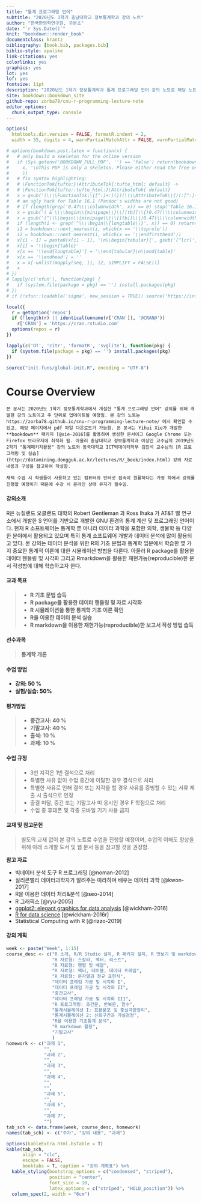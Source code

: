 ```yaml
--- 
title: "통계 프로그래밍 언어"
subtitle: "2020년도 1학기 충남대학교 정보통계학과 강의 노트"
author: "한국한의학연구원, 구본초"
date: "`r Sys.Date()`"
knit: "bookdown::render_book"
documentclass: krantz
bibliography: [book.bib, packages.bib]
biblio-style: apalike
link-citations: yes
colorlinks: yes
graphics: yes
lot: yes
lof: yes
fontsize: 11pt
description: "2020년도 1학기 정보통계학과 통계 프로그래밍 언어 강의 노트로 해당 노트는 https://zorba78.github.io/cnu-r-programming-lecture-note/ 에서 확인 가능"
site: bookdown::bookdown_site
github-repo: zorba78/cnu-r-programming-lecture-note
editor_options: 
  chunk_output_type: console
---
```


```r
options(
  htmltools.dir.version = FALSE, formatR.indent = 2,
  width = 55, digits = 4, warnPartialMatchAttr = FALSE, warnPartialMatchDollar = FALSE)

# options(bookdown.post.latex = function(x) {
#   # only build a skeleton for the online version
#   if (Sys.getenv('BOOKDOWN_FULL_PDF', '') == 'false') return(bookdown:::strip_latex_body(
#     x, '\nThis PDF is only a skeleton. Please either read the free online HTML version, or purchase a hard-copy of this book.\n'
#     ))
#   # fix syntax highlighting:
#   # \FunctionTok{tufte:}\AttributeTok{:tufte_html: default} ->
#   # \FunctionTok{tufte::tufte_html:}\AttributeTok{ default}
#   x = gsub('(\\\\FunctionTok\\{[^:]+:)(})(\\\\AttributeTok\\{)(:[^:]+:)', '\\1\\4\\2\\3', x)
#   # an ugly hack for Table 16.1 (Pandoc's widths are not good)
#   # if (length(grep('0.47\\\\columnwidth', x)) == 0) stop('Table 16.1 not found')
#   x = gsub('( & \\\\begin\\{minipage\\}\\[[tb]]\\{)0.47(\\\\columnwidth})', '\\10.65\\2', x)
#   x = gsub('(^\\\\begin\\{minipage\\}\\[[tb]]\\{)0.47(\\\\columnwidth})', '\\10.33\\2', x)
#   if (length(i <- grep('^\\\\begin\\{longtable\\}', x)) == 0) return(x)
#   i1 = bookdown:::next_nearest(i, which(x == '\\toprule'))
#   i2 = bookdown:::next_nearest(i, which(x == '\\endfirsthead'))
#   x[i1 - 1] = paste0(x[i1 - 1], '\n\\begin{tabular}{', gsub('[^lcr]', '', gsub('.*\\[]', '', x[i])), '}')
#   x[i] = '\\begin{table}'
#   x[x == '\\end{longtable}'] = '\\end{tabular}\n\\end{table}'
#   x[x == '\\endhead'] = ''
#   x = x[-unlist(mapply(seq, i1, i2, SIMPLIFY = FALSE))]
#   x
# })
# lapply(c('xfun'), function(pkg) {
#   if (system.file(package = pkg) == '') install.packages(pkg)
# })
# if (!xfun::loadable('sigma', new_session = TRUE)) source('https://install-github.me/jjallaire/sigma')

local({
  r = getOption('repos')
  if (!length(r) || identical(unname(r['CRAN']), '@CRAN@'))
    r['CRAN'] = 'https://cran.rstudio.com' 
  options(repos = r)
})

lapply(c('DT', 'citr', 'formatR', 'svglite'), function(pkg) {
  if (system.file(package = pkg) == '') install.packages(pkg)
})

source("init-funs/global-init.R", encoding = "UTF-8")
```

# Course Overview{-#overview}

```block2
본 문서는 2020년도 1학기 정보통계학과에서 개설한 "통계 프로그래밍 언어" 강의를 위해 개발한 강의 노트이고 주 단위로 업데이트될 예정임. 본 강의 노트는  https://zorba78.github.io/cnu-r-programming-lecture-note/ 에서 확인할 수 있고, 해당 페이지에서 pdf 파일 다운로드가 가능함. 본 문서는 Yihui Xie가 개발한 **bookdown** 패키지 [@xie-2016]를 활용하여 생성한 문서이고 Google Chrome 또는 Firefox 브라우저에 최적화 됨. 아울러 충남대학교 정보통계학과 이상인 교수님의 2019년도 2학기 "통계패키지활용" 강의 노트와 동국대학교 ICT빅데이터학부 김진석 교수님의 [R 프로그래밍 및 실습](http://datamining.dongguk.ac.kr/lectures/R/_book/index.html) 강의 자료 내용과 구성을 참고하여 작성함. 

재택 수업 시 학생들이 사용하고 있는 컴퓨터의 인터넷 접속이 원활하다는 가정 하에서 강의를 진행할 예정이기 때문에 수강 시 온라인 상태 유지가 필수임. 

```


#### 강의소개{#intro-lec .unnumbered}

R은 뉴질랜드 오클랜드 대학의 Robert Gentleman 과 Ross Ihaka 가 AT&T 벨 연구소에서 개발한 S 언어를 기반으로 개발한 GNU 환경의 통계 계산 및 프로그래밍 언어이다. 현재 R 소프트웨어는 통계학 뿐 아니라 데이터 과학을 포함한 의학, 생물학 등 다양한 분야에서 활용되고 있으며 특히 통계 소프트웨어 개발과 데이터 분석에 많이 활용되고 있다. 본 강의는 데이터 분석을 위한 R의 기초 문법과 통계학 입문에서 학습한 몇 가지 중요한 통계적 이론에 대한 시뮬레이션 방법을 다룬다. 아울러 R package를 활용한 데이터 헨들링 및 시각화 그리고 Rmarkdown을 활용한 재현가능(reproducible)한 문서 작성법에 대해 학습하고자 한다. 


#### 교과 목표{#purpose-course .unnumbered}

> - **R 기초 문법 습득**
> - **R package를 활용한 데이터 핸들링 및 자료 시각화**
> - **R 시뮬레이션을 통한 통계학 기초 이론 확인**
> - **R을 이용한 데이터 분석 실습**
> - **R markdown을 이용한 재현가능(reproducible)한 보고서 작성 방법 습득**



#### 선수과목{#pre-course .unnumbered}

> **통계학 개론**

#### 수업 방법{#course-method .unnumbered}

- **강의: 50 %**
- **실험/실습: 50%**

#### 평가방법{#grade-method .unnumbered}

> - **중간고사: 40 %**
> - **기말고사: 40 %**
> - **출석: 10 %**
> - **과제: 10 %**

#### 수업 규정{#policy-course .unnumbered}

> - 3번 지각은 1번 결석으로 처리
> - 특별한 사유 없이 수업 중간에 이탈한 경우 결석으로 처리
> - 특별한 사유로 인해 결석 또는 지각을 할 경우 사유를 증빙할 수 있는 서류 제출 시 출석으로 인정
> - 출결 미달, 중간 또는 기말고사 미 응시인 경우 F 학점으로 처리
> - 수업 중 휴대폰 및 각종 모바일 기기 사용 금지

#### 교재 및 참고문헌{#material-course .unnumbered}

> 별도의 교재 없이 본 강의 노트로 수업을 진행할 예정이며, 수업의 이해도 향상을 위해 아래 소개할 도서 및 웹 문서 등을 참고할 것을 권장함.

**참고 자료**

- 빅데이터 분석 도구 R 프로그래밍 [@noman-2012]
- 실리콘밸리 데이터과학자가 알려주는 따라하며 배우는 데이터 과학 [@kwon-2017]
- R을 이용한 데이터 처리&분석 [@seo-2014]
- R 그래픽스 [@ryu-2005]
- [ggplot2: elegant graphics for data analysis](https://ggplot2-book.org/) [@wickham-2016]
- [R for data science](https://r4ds.had.co.nz/) [@wickham-2016r]
- Statistical Computing with R [@rizzo-2019]

#### 강의 계획{#course-schedule .unnumbered}

```r
week <- paste("Week", 1:15)
course_desc <- c("R 소개, R/R Studio 설치, R 패키지 설치, R 맛보기 및 markdown 문서 만들기",
                 "R 자료형: 스칼라, 벡터, 리스트",
                 "R 자료형: 행렬 및 배열",
                 "R 자료형: 팩터, 테이블, 데이터 프레임",
                 "R 자료형: 문자열과 정규 표현식",
                 "데이터 프레임 가공 및 시각화 I",
                 "데이터 프레임 가공 및 시각화 II",
                 "중간고사",
                 "데이터 프레임 가공 및 시각화 III",
                 "R 프로그래밍: 조건문, 반복문, 함수",
                 "통계시뮬레이션 I: 표본분포 및 중심극한정리",
                 "통계시뮬레이션 2: 신뢰구간과 가설검정",
                 "R을 이용한 기초통계 분석",
                 "R markdown 활용",
                 "기말고사"
                 )
homework <- c("과제 1",
              "",
              "과제 2",
              "",
              "과제 3",
              "",
              "과제 4",
              "",
              "",
              "과제 5",
              "",
              "과제 6",
              "",
              "과제 7",
              "")
tab_sch <- data.frame(week, course_desc, homework)
names(tab_sch) <- c("주차", "강의 내용", "과제")

options(kableExtra.html.bsTable = T)
kable(tab_sch,
      align = "clc",
      escape = FALSE, 
      booktabs = T, caption = "강의 계획표") %>%
  kable_styling(bootstrap_options = c("condensed", "striped"),
                position = "center", 
                font_size = 10, 
                latex_options = c("striped", "HOLD_position")) %>% 
  column_spec(2, width = "6cm")
```


<!-- ```{r include=FALSE} -->
<!-- # automatically create a bib database for R packages -->
<!-- knitr::write_bib(c( -->
<!--   .packages(), 'bookdown', 'knitr', 'rmarkdown' -->
<!-- ), 'packages.bib') -->
<!-- ``` -->